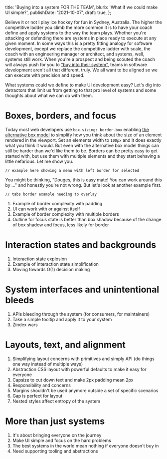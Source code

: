   title: 'Buying into a system FOR THE TEAM',
  blurb: 'What if we could make UI simple?',
  publishDate: '2021-10-07',
  draft: true,
};

Believe it or not I play ice hockey for fun in Sydney,
Australia.
The higher the competitive ladder you climb the more common it is to have your coach define and apply systems to the way the team plays.
Whether you're attacking or defending there are systems in place ready to execute at any given moment.
In some ways this is a pretty fitting analogy for software development,
except we replace the competitive ladder with scale,
the coach with an engineering manager or architect,
and systems,
well,
systems still work.
When you're a prospect and being scouted the coach will always push for you to ["buy into their system"](https://www.ncsasports.org/blog/2014/07/28/buy-program/),
teams in software development aren't all that different,
truly.
We all want to be aligned so we can execute with precision and speed.

What systems could we define to make UI development easy?
Let's dig into detractors that limit us from getting to that pro level of systems and some thoughts about what we can do with them.

# Boxes, borders, and focus

Today most web developers use `box-sizing: border-box` enabling [the alternative box model](https://developer.mozilla.org/en-US/docs/Learn/CSS/Building_blocks/The_box_model#the_alternative_css_box_model) to simplify how you think about the size of an element rendered in the viewport.
Set an elements width to `100px` and it does exactly what you think it would.
But even with the alternative box model things can still be harder than we'd like them to be.
Borders can be pretty easy to get started with,
but use them with multiple elements and they start behaving a little nefarious.
Let me show you.

```
// example here showing a menu with left border for selected
```

You might be thinking,
"Douges, this is easy mate!
You can work around this by ..." and honestly you're not wrong.
But let's look at another example first.

```
// tabs border example needing to overlay
```



1. Example of border complexity with padding
1. UI can work with or against itself
1. Example of border complexity with multiple borders
1. Outline for focus state is better than box shadow because of the change of box shadow and focus, less likely for border

# Interaction states and backgrounds

1. Interaction state explosion
1. Example of interaction state simplification
1. Moving towards O(1) decision making

# System interfaces and unintentional bleeds

1. APIs bleeding through the system (for consumers, for maintainers)
1. Take a simple tooltip and apply it to your system
1. Zindex wars


# Layouts, text, and alignment

1. Simplifying layout concerns with primitives and simply API (do things one way instead of multiple ways)
1. Abstraction CSS layout with powerful defaults to make it easy for everyone
1. Capsize to cut down text and make 2px padding mean 2px
1. Responsibility and concerns
1. Margins shouldn't be used anymore outside a set of specific scenarios
1. Gap is perfect for layout
1. Nested styles affect entropy of the system

# More than just systems

1. It's about bringing everyone on the journey
1. Make UI simple and focus on the hard problems
1. The best systems in the world mean nothing if everyone doesn't buy in
1. Need supporting tooling and abstractions
